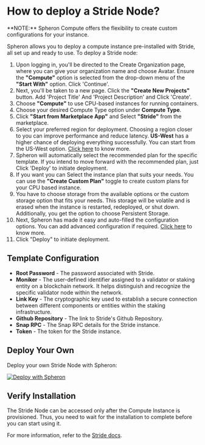 
# How to deploy a Stride Node?

<Callout type="info">
  **NOTE:** Spheron Compute offers the flexibility to create custom
  configurations for your instance.
</Callout>

Spheron allows you to deploy a compute instance pre-installed with Stride, all set up and ready to use.
To deploy a Stride node:

1. Upon logging in, you'll be directed to the Create Organization page, where you can give your organization name and choose Avatar. Ensure the **"Compute"** option is selected from the drop-down menu of the **"Start With"** option. Click 'Continue'. 
2. Next, you'll be taken to a new page. Click the **"Create New Projects"** button. Add 'Project Title' And 'Project Description' and Click 'Create'.
3. Choose **"Compute"** to use CPU-based instances for running containers.
4. Choose your desired Compute Type option under **Compute Type**.
5. Click **"Start from Marketplace App"** and Select **"Stride"** from the marketplace.
6. Select your preferred region for deployment. Choosing a region closer to you can improve performance and reduce latency. **US-West** has a higher chance of deploying everything successfully. You can start from the US-West option. [Click here](/compute/cluster/compute/#region) to know more.
7. Spheron will automatically select the recommended plan for the specific template. If you intend to move forward with the recommended plan, just Click 'Deploy' to initiate deployment.
8. If you want you can Select the instance plan that suits your needs. You can use the **"Create Custom Plan"** toggle to create custom plans for your CPU based instance.
9. You have to choose storage from the available options or the custom storage option that fits your needs. This storage will be volatile and is erased when the instance is restarted, redeployed, or shut down. Additionally, you get the option to choose Persistent Storage.
10. Next, Spheron has made it easy and auto-filled the configuration options. You can add advanced configuration if required. [Click here](/compute/cluster/compute/#advance-configuration-1) to know more.
11. Click "Deploy" to initiate deployment.

## Template Configuration

- **Root Password** - The password associated with Stride.
- **Moniker** - The user-defined identifier assigned to a validator or staking entity on a blockchain network. It helps distinguish and recognize the specific validator node within the network.
- **Link Key** - The cryptographic key used to establish a secure connection between different components or entities within the staking infrastructure.
- **Github Repository** - The link to Stride's Github Repository.
- **Snap RPC** - The Snap RPC details for the Stride instance.
- **Token** - The token for the Stride instance.

## Deploy Your Own

Deploy your own Stride Node with Spheron:

[![Deploy with Spheron](https://bafybeihxqi3jlv6cy2ogh6jjljinntisolbspxcrbgykyv6e5xyzujl3aa.ipfs.sphn.link/spheron-deploy.svg)](https://app.spheron.network/#/compute/marketplace?template=Stride)

## Verify Installation

The Stride Node can be accessed only after the Compute Instance is provisioned.
Thus, you need to wait for the installation to complete before you can start using it.

For more information, refer to the [Stride docs](https://docs.stride.zone/docs).

<Navigation name="Deploy Stride Node" />
